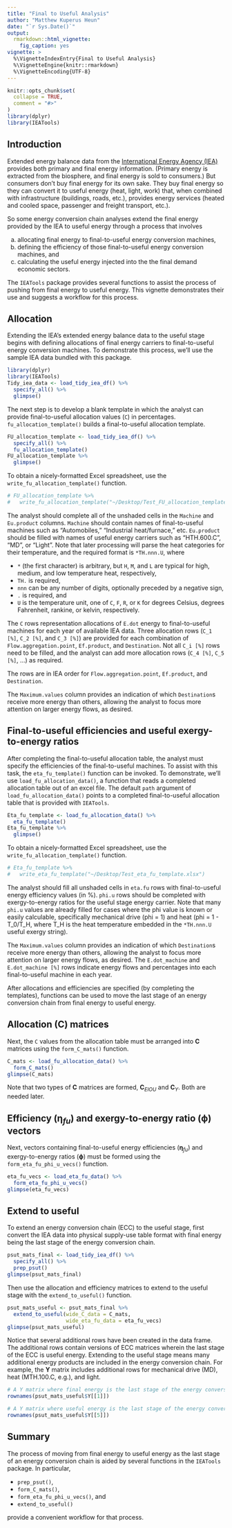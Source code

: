 ```yaml
---
title: "Final to Useful Analysis"
author: "Matthew Kuperus Heun"
date: "`r Sys.Date()`"
output: 
  rmarkdown::html_vignette:
    fig_caption: yes
vignette: >
  %\VignetteIndexEntry{Final to Useful Analysis}
  %\VignetteEngine{knitr::rmarkdown}
  %\VignetteEncoding{UTF-8}
---
```


```r
knitr::opts_chunk$set(
  collapse = TRUE,
  comment = "#>"
)
library(dplyr)
library(IEATools)
```

<!-- Establish some helpful LaTeX shortcuts for equations -->
\newcommand{\transpose}[1]{#1^\mathrm{T}}
\newcommand{\inverse}[1]{#1^{\mathrm{-}1}}
\newcommand{\mat}[1]{\mathbf{#1}}
\newcommand{\colvec}[1]{\mathbf{#1}}
\newcommand{\rowvec}[1]{\transpose{\colvec{#1}}}
\newcommand{\inversetranspose}[1]{\transpose{\left( \inverse{\mat{#1}} \right)}}
\newcommand{\transposeinverse}[1]{\inverse{\left( \transpose{\mat{#1}} \right)}}
\newcommand{\hatinv}[1]{\inverse{\widehat{#1}}}


## Introduction

Extended energy balance data from the 
[International Energy Agency (IEA)](https://www.iea.org)
provides both primary and final energy information.
(Primary energy is extracted from the biosphere, and 
final energy is sold to consumers.)
But consumers don't buy final energy for its own sake.
They buy final energy so they can convert it to useful energy 
(heat, light, work) that, 
when combined with infrastructure 
(buildings, roads, etc.),
provides energy services
(heated and cooled space, passenger and freight transport, etc.).

So some energy conversion chain analyses extend the final energy provided by the IEA 
to useful energy through a process that involves

(a) allocating final energy to final-to-useful energy conversion machines,
(b) defining the efficiency of those final-to-useful energy conversion machines, and
(c) calculating the useful energy injected into the the final demand economic sectors.

The `IEATools` package provides several functions to assist the process of pushing 
from final energy to useful energy.
This vignette demonstrates their use
and suggests a workflow for this process.


## Allocation

Extending the IEA's extended energy balance data to the useful stage begins 
with defining allocations of final energy carriers to final-to-useful energy conversion machines.
To demonstrate this process, we'll use the sample IEA data bundled with this package.

```r
library(dplyr)
library(IEATools)
Tidy_iea_data <- load_tidy_iea_df() %>% 
  specify_all() %>% 
  glimpse()
```

The next step is to develop a blank template in which the analyst 
can provide final-to-useful allocation values (`C`) in percentages.
`fu_allocation_template()` builds a final-to-useful allocation template.

```r
FU_allocation_template <- load_tidy_iea_df() %>% 
  specify_all() %>%
  fu_allocation_template()
FU_allocation_template %>% 
  glimpse()
```

To obtain a nicely-formatted Excel spreadsheet, use the
`write_fu_allocation_template()` function.

```r
# FU_allocation_template %>%
#   write_fu_allocation_template("~/Desktop/Test_FU_allocation_template.xlsx")
```

The analyst should complete all of the unshaded cells in the `Machine` and `Eu.product` columns.
`Machine` should contain names of final-to-useful machines such as "Automobiles," "Industrial heat/furnace," etc.
`Eu.product` should be filled with names of useful energy carriers such as "HTH.600.C", "MD", or "Light".
Note that later processing will parse the heat categories for their temperature, and the required format is `*TH.nnn.U`, where

* `*` (the first character) is arbitrary, 
  but `H`, `M`, and `L` are typical for high, medium, and low temperature heat, respectively,
* `TH.` is required,
* `nnn` can be any number of digits, optionally preceded by a negative sign, 
* `.` is required, and
* `U` is the temperature unit, one of `C`, `F`, `R`, or `K` for degrees Celsius, degrees Fahrenheit, 
  rankine, or kelvin, respectively.

The `C` rows representation allocations of `E.dot` energy to final-to-useful machines for each year of available IEA data.
Three allocation rows (`C_1 [%]`, `C_2 [%]`, and `C_3 [%]`) are provided for each combination 
of `Flow.aggregation.point`, `Ef.product`, and `Destination`.
Not all `C_i [%]` rows need to be filled,
and the analyst can add more allocation rows (`C_4 [%]`, `C_5 [%]`, ...) as required.

The rows are in IEA order for `Flow.aggregation.point`, `Ef.product`, and `Destination`.

The `Maximum.values` column provides an indication of which `Destination`s receive more energy than others,
allowing the analyst to focus more attention on larger energy flows, as desired.


## Final-to-useful efficiencies and useful exergy-to-energy ratios

After completing the final-to-useful allocation table,
the analyst must specify the efficiencies of the final-to-useful machines.
To assist with this task, the `eta_fu_template()` function can be invoked.
To demonstrate, we'll use `load_fu_allocation_data()`, 
a function that reads a completed allocation table out of an excel file.
The default `path` argument of `load_fu_allocation_data()`
points to a completed final-to-useful allocation table
that is provided with `IEATools`.

```r
Eta_fu_template <- load_fu_allocation_data() %>% 
  eta_fu_template()
Eta_fu_template %>% 
  glimpse()
```

To obtain a nicely-formatted Excel spreadsheet, use the
`write_fu_allocation_template()` function.

```r
# Eta_fu_template %>%
#   write_eta_fu_template("~/Desktop/Test_eta_fu_template.xlsx")
```
The analyst should fill all unshaded cells in `eta.fu` rows with 
final-to-useful energy efficiency values (in %). 
`phi.u` rows should be completed with exergy-to-energy ratios for the useful stage energy carrier.
Note that many `phi.u` values are already filled for cases where the 
phi value is known or easily calculable, 
specifically mechanical drive (phi = 1) and heat (phi = 1 - T_0/T_H, where T_H is the heat temperature
embedded in the `*TH.nnn.U` useful exergy string).

The `Maximum.values` column provides an indication of which `Destination`s receive more energy than others,
allowing the analyst to focus more attention on larger energy flows, as desired.
The `E.dot_machine` and `E.dot_machine [%]` rows indicate energy flows and percentages
into each final-to-useful machine in each year.

After allocations and efficiencies are specified (by completing the templates),
functions can be used to move the last stage of an energy conversion chain 
from final energy to useful energy.


## Allocation ($\mat{C}$) matrices

Next, the `C` values from the allocation table must be arranged into $\mat{C}$ matrices
using the `form_C_mats()` function.


```r
C_mats <- load_fu_allocation_data() %>% 
  form_C_mats()
glimpse(C_mats)
```

Note that two types of $\mat{C}$ matrices are formed, 
$\mat{C}_{EIOU}$ and $\mat{C}_Y$.
Both are needed later.


## Efficiency ($\colvec{\eta}_{fu}$) and exergy-to-energy ratio ($\colvec{\phi}$) vectors

Next, vectors containing final-to-useful energy efficiencies ($\colvec{\eta}_{fu}$) and
exergy-to-energy ratios ($\colvec{\phi}$) must be formed
using the `form_eta_fu_phi_u_vecs()` function.

```r
eta_fu_vecs <- load_eta_fu_data() %>% 
  form_eta_fu_phi_u_vecs()
glimpse(eta_fu_vecs)
```


## Extend to useful

To extend an energy conversion chain (ECC) to the useful stage, 
first convert the IEA data into physical supply-use table format
with final energy being the last stage of the energy conversion chain.

```r
psut_mats_final <- load_tidy_iea_df() %>% 
  specify_all() %>% 
  prep_psut()
glimpse(psut_mats_final)
```

Then use the allocation and efficiency matrices to extend to the useful stage
with the `extend_to_useful()` function.

```r
psut_mats_useful <- psut_mats_final %>% 
  extend_to_useful(wide_C_data = C_mats, 
                   wide_eta_fu_data = eta_fu_vecs)
glimpse(psut_mats_useful)
```

Notice that several additional rows have been created in the data frame.
The additional rows contain versions of ECC matrices wherein the last stage of the ECC
is useful energy.
Extending to the useful stage means many additional energy products
are included in the energy conversion chain. 
For example, the $\mat{Y}$ matrix includes additional rows for
mechanical drive (MD), heat (MTH.100.C, e.g.), and light.

```r
# A Y matrix where final energy is the last stage of the energy conversion chain
rownames(psut_mats_useful$Y[[1]])

# A Y matrix where useful energy is the last stage of the energy conversion chain
rownames(psut_mats_useful$Y[[5]])
```

<!-- It would be nice to calculate the energy balance of all rows of the data frame here,
     showing that extending to the useful stage does not affect the energy balance of the ECC
     when done correctly.  
     Unfortunately, the function to perform those energy balances resides in the Recca package. 
     By design, IEATools cannot depend on Recca. -->


## Summary

The process of moving from final energy to useful energy as the last stage of an energy conversion chain
is aided by several functions in the `IEATools` package.
In particular,

* `prep_psut()`,
* `form_C_mats()`,
* `form_eta_fu_phi_u_vecs()`, and
* `extend_to_useful()`

provide a convenient workflow for that process.